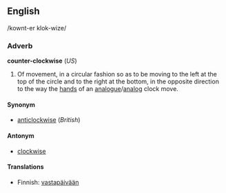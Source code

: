 <!---


NOTE - When editing this page, please make corresponding edits to the pagefor "anticlockwise".

-->


==English==
/kownt-er klok-wize/

===Adverb===
'''counter-clockwise''' (''US'')
# Of movement, in a circular fashion so as to be moving to the left at the top of the circle and to the right at the bottom, in the opposite direction to the way the [[hand]]s of an [[analogue]]/[[analog]] clock move.

====Synonym====
*[[anticlockwise]] (''British'')

====Antonym====
*[[clockwise]]

====Translations====
*Finnish: [[vastapäivään]]